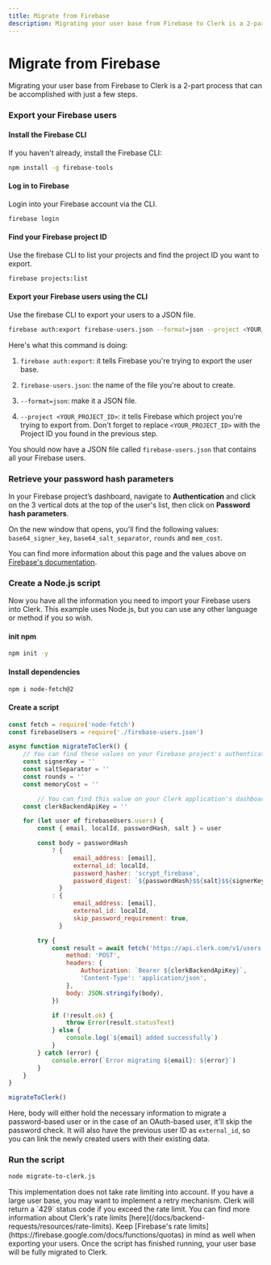 ```yaml
---
title: Migrate from Firebase
description: Migrating your user base from Firebase to Clerk is a 2-part process that can be accomplished with just a few steps.
---
```


# Migrate from Firebase

Migrating your user base from Firebase to Clerk is a 2-part process that can be accomplished with just a few steps.

<Steps>

### Export your Firebase users

#### Install the Firebase CLI

If you haven't already, install the Firebase CLI:

```bash filename="terminal"
npm install -g firebase-tools
```

#### Log in to Firebase

Login into your Firebase account via the CLI.

```bash filename="terminal"
firebase login
```

#### Find your Firebase project ID

Use the firebase CLI to list your projects and find the project ID you want to export.

```bash filename="terminal"
firebase projects:list
```

#### Export your Firebase users using the CLI

Use the firebase CLI to export your users to a JSON file.

```bash filename="terminal"
firebase auth:export firebase-users.json --format=json --project <YOUR_PROJECT_ID>
```

Here's what this command is doing:

1. `firebase auth:export`: it tells Firebase you're trying to export the user base.

2. `firebase-users.json`: the name of the file you're about to create.

3. `--format=json`: make it a JSON file.

4. `--project <YOUR_PROJECT_ID>`: it tells Firebase which project you're trying to export from. Don't forget to replace `<YOUR_PROJECT_ID>` with the Project ID you found in the previous step.

You should now have a JSON file called `firebase-users.json` that contains all your Firebase users.

### Retrieve your password hash parameters

In your Firebase project’s dashboard, navigate to **Authentication** and click on the 3 vertical dots at the top of the user's list, then click on **Password hash parameters**.

On the new window that opens, you'll find the following values: `base64_signer_key`, `base64_salt_separator`, `rounds` and `mem_cost`.

You can find more information about this page and the values above on [Firebase's documentation](https://firebaseopensource.com/projects/firebase/scrypt/).

### Create a Node.js script

Now you have all the information you need to import your Firebase users into Clerk. This example uses Node.js, but you can use any other language or method if you so wish.

#### init npm

```bash filename="terminal"
npm init -y
```

#### Install dependencies

```bash filename="terminal"
npm i node-fetch@2
```

#### Create a script
```js filename="terminal/migrate-to-clerk.js"
const fetch = require('node-fetch')
const firebaseUsers = require('./firebase-users.json')

async function migrateToClerk() {
    // You can find these values on your Firebase project's authentication settings
    const signerKey = ''
    const saltSeparator = ''
    const rounds = ''
    const memoryCost = ''

		// You can find this value on your Clerk application's dashboard
    const clerkBackendApiKey = ''

    for (let user of firebaseUsers.users) {
        const { email, localId, passwordHash, salt } = user

        const body = passwordHash
            ? {
                  email_address: [email],
                  external_id: localId,
                  password_hasher: 'scrypt_firebase',
                  password_digest: `${passwordHash}$${salt}$${signerKey}$${saltSeparator}$${rounds}$${memoryCost}`,
              }
            : {
                  email_address: [email],
                  external_id: localId,
                  skip_password_requirement: true,
              }

        try {
            const result = await fetch('https://api.clerk.com/v1/users', {
                method: 'POST',
                headers: {
                    Authorization: `Bearer ${clerkBackendApiKey}`,
                    'Content-Type': 'application/json',
                },
                body: JSON.stringify(body),
            })

            if (!result.ok) {
                throw Error(result.statusText)
            } else {
                console.log(`${email} added successfully`)
            }
        } catch (error) {
            console.error(`Error migrating ${email}: ${error}`)
        }
    }
}

migrateToClerk()
```
Here, body will either hold the necessary information to migrate a password-based user or in the case of an OAuth-based user, it'll skip the password check. It will also have the previous user ID as `external_id`, so you can link the newly created users with their existing data.

### Run the script

```bash filename="terminal"
node migrate-to-clerk.js
```

<Callout type="warning">
This implementation does not take rate limiting into account. If you have a large user base, you may want to implement a retry mechanism. Clerk will return a `429` status code if you exceed the rate limit. You can find more information about Clerk's rate limits [here](/docs/backend-requests/resources/rate-limits). Keep [Firebase's rate limits](https://firebase.google.com/docs/functions/quotas) in mind as well when exporting your users.
</Callout
>
Once the script has finished running, your user base will be fully migrated to Clerk.

</Steps>
